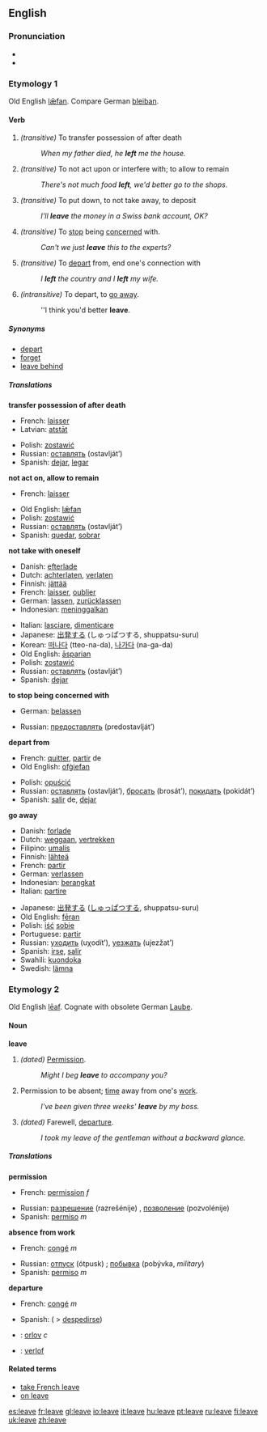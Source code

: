 ==English==

{{rank|English|sure|indeed|322|leave|rest|2|open}}

=== Pronunciation ===
*{{IPA|/liːv/}}
*{{audio|en-us-leave.ogg|Audio (US)}}

=== Etymology 1 ===
Old English [[læfan|lǣfan]].  Compare German [[bleiban]].

==== Verb ====
{{irregverb|'''to leave'''|'''[[leaves]]'''|'''[[left]]'''|'''[[left]]'''|'''[[leaving]]'''}}

# ''(transitive)'' To transfer possession of after death
#:''When my father died, he '''left''' me the house.''
#''(transitive)'' To not act upon or interfere with; to allow to remain
#:''There's not much food '''left''', we'd better go to the shops.''
# ''(transitive)'' To put down, to not take away, to deposit
#:''I'll '''leave''' the money in a Swiss bank account, OK?''
#''(transitive)'' To [[stop]] being [[concerned]] with.
#:''Can't we just '''leave''' this to the experts?''
# ''(transitive)'' To [[depart]] from, end one's connection with
#:''I '''left''' the country and I '''left''' my wife.''
#''(intransitive)'' To depart, to [[go away]].
#:''I think you'd better '''leave'''.

===== Synonyms =====
*[[depart]]
*[[forget]]
*[[leave behind]]

===== Translations =====
'''transfer possession of after death'''
{{top}}
*French: [[laisser]]
*Latvian: [[atstāt]]
{{mid}}
*Polish: [[zostawić]]
*Russian: [[оставлять]] (ostavlját’)
*Spanish: [[dejar]], [[legar]]
{{bottom}}

'''not act on, allow to remain'''
{{top}}
*French: [[laisser]]
{{mid}}
*Old English: [[læfan|lǣfan]]
*Polish: [[zostawić]]
*Russian: [[оставлять]] (ostavlját’)
*Spanish: [[quedar]], [[sobrar]]
{{bottom}}

'''not take with oneself'''
{{top}}
*Danish: [[efterlade]]
*Dutch: [[achterlaten]], [[verlaten]]
*Finnish: [[jättää]]
*French: [[laisser]], [[oublier]]
*German: [[lassen]], [[zurücklassen]]
*Indonesian: [[tinggal|meninggalkan]]
{{mid}}
*Italian: [[lasciare]], [[dimenticare]]
*Japanese: [[出発]]する (しゅっぱつする, shuppatsu-suru)
*Korean: [[떠나다]] (tteo-na-da), [[나가다]] (na-ga-da)
*Old English: [[asparian|āsparian]]
*Polish: [[zostawić]]
*Russian: [[оставлять]] (ostavlját’)
*Spanish: [[dejar]]
{{bottom}}

'''to stop being concerned with'''
{{top}}
*German: [[belassen]]
{{mid}}
*Russian: [[предоставлять]] (predostavlját’)
{{bottom}}

'''depart from'''
{{top}}
*French: [[quitter]], [[partir]] de
*Old English: [[ofgiefan|ofġiefan]]
{{mid}}
*Polish: [[opuścić]]
*Russian: [[оставлять]] (ostavlját’), [[бросать]] (brosát’), [[покидать]] (pokidát’)
*Spanish: [[salir]] de, [[dejar]]
{{bottom}}

'''go away'''
{{top}}
*Danish: [[forlade]]
*Dutch: [[weggaan]], [[vertrekken]]
*Filipino: [[umalís]]
*Finnish: [[lähteä]]
*French: [[partir]]
*German: [[verlassen]]
*Indonesian: [[berangkat]]
*Italian: [[partire]]
{{mid}}
*Japanese: [[出発]]する ([[しゅっぱつ]]する, shuppatsu-suru)
*Old English: [[feran|fēran]]
*Polish: [[iść]] [[sobie]]
*Portuguese: [[partir]]
*Russian: [[уходить]] (uχodít’), [[уезжать]] (ujezžat’)
*Spanish: [[irse]], [[salir]]
*Swahili: [[kuondoka]]
*Swedish: [[lämna]]
{{bottom}}

=== Etymology 2 ===
Old English [[leaf|lēaf]].  Cognate with obsolete German [[Laube]].

====Noun====
'''leave'''

# ''(dated)'' [[permission|Permission]].
#:''Might I beg '''leave''' to accompany you?''
# Permission to be absent; [[time]] away from one's [[work]].
#:''I've been given three weeks' '''leave''' by my boss.''
# ''(dated)'' Farewell, [[departure]].
#:''I took my leave of the gentleman without a backward glance.''

===== Translations =====
'''permission'''
{{top}}
*French: [[permission]] ''f''
{{mid}}
*Russian: [[разрешение]] (razrešénije) {{n}}, [[позволение]] (pozvolénije) {{n}}
*Spanish: [[permiso]] ''m''
{{bottom}}

'''absence from work'''
{{top}}
*French: [[congé]] ''m''
{{mid}}
*Russian: [[отпуск]] (ótpusk) {{m}}; [[побывка]] (pobývka, ''military'') {{f}}
*Spanish: [[permiso]] ''m''
{{bottom}}

'''departure'''
{{top}}
*French: [[congé]] ''m''
{{mid}}
*Spanish: ( > [[despedirse]])
{{bottom}}

{{checktrans}}
*{{ttbc|Danish}}: [[orlov]] ''c''
*{{ttbc|Dutch}}: [[verlof]]

====Related terms====
*[[take French leave]]
*[[on leave]]

{{TOW}}

[[es:leave]]
[[fr:leave]]
[[gl:leave]]
[[io:leave]]
[[it:leave]]
[[hu:leave]]
[[pt:leave]]
[[ru:leave]]
[[fi:leave]]
[[uk:leave]]
[[zh:leave]]